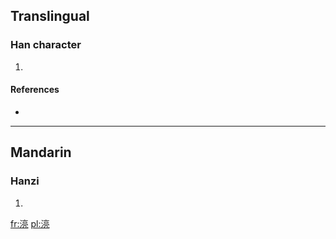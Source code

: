 ==Translingual==

===Han character===
{{Han char|rn=85|rad=水|as=09|sn=12|four=3011<sub>2</sub>|canj=水卜口山 (EYRU)}}

# {{defn|Han|sort=水09}}

====References====
* {{Han ref|kx=0639.111|dkj=17906|dj=1045.240|hdz=31683.110|uh=6E78|ud=28280|bh=DA4E|bd=55886}}

----

==Mandarin==

===Hanzi===
{{cmn-hanzi|pin=[[liàng]] ([[liang4]])|wg=liang<sup>4</sup>}}

# {{defn|lang=cmn|sort=水09}}

[[fr:湸]]
[[pl:湸]]